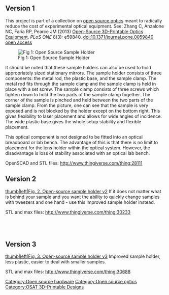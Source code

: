 [[Category:Open source hardware]]
[[Category:Open source optics]]
[[Category:OSAT 3D-Printable Designs]]
{{MOST}}

{{Statusboxtop}}
{{status-design}}
{{status-prototype}}
{{status-verified|[[MOST]]}}
{{boxbottom}}

==Version 1==
This project is part of a collection on [[open source optics]] meant to radically reduce the cost of experimental optical equipment. See: Zhang C, Anzalone NC, Faria RP, Pearce JM (2013) [[Open-Source 3D-Printable Optics Equipment]]. ''PLoS ONE'' 8(3): e59840. doi:10.1371/journal.pone.0059840 [http://www.plosone.org/article/info%3Adoi%2F10.1371%2Fjournal.pone.0059840 open access]

[[Image:open_source_sample_holder.jpg|thumb|left|Fig 1: Open Source Sample Holder]]

It should be noted that these sample holders can also be used to hold appropriately sized stationary mirrors. The sample holder consists of three components: the metal rod, the plastic base, and the sample clamp.  The metal rod fits through the sample clamp and the sample clamp is held in place with a set screw.  The sample clamp consists of three screws which tighten down to hold the two parts of the sample clamp together.  The corner of the sample is pinched and held between the two parts of the sample clamp.  From the picture, one can see that the sample is very exposed and is not blocked by the holder except on the bottom right.  This gives flexibility to laser placement and allows for wide angles of incidence.  The wide plastic base gives the whole setup stability and flexible placement.

This optical component is not designed to be fitted into an optical breadboard or lab bench.  The advantage of this is that there is no limit to placement for the lens holder within the optical system.  However, the disadvantage is loss of stability associated with an optical lab bench.

OpenSCAD and STL files: http://www.thingiverse.com/thing:28111

==Version 2==
[[image:Sampleholder2.jpg|thumb|left|Fig. 2. Open-source sample holder v2]] If it does not matter what is behind your sample and you want the ability to quickly change samples with tweezers and one hand - use this improved sample holder instead.

STL and max files: http://www.thingiverse.com/thing:30233
<br>
<br>
<br>
<br>

==Version 3==
[[image:Sampleh3.jpg|thumb|left|Fig. 3. Open-source sample holder v3]] Improved sample holder, less plastic, easier to deal with smaller samples.

STL and max files: http://www.thingiverse.com/thing:30688